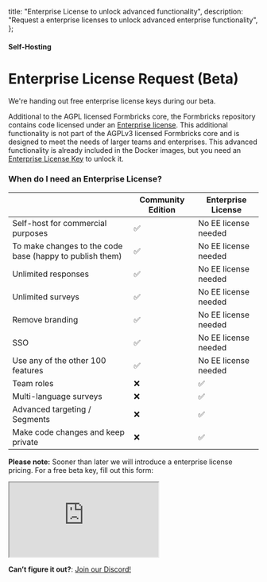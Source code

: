   title: "Enterprise License to unlock advanced functionality",
  description: "Request a enterprise licenses to unlock advanced enterprise functionality",
};

#### Self-Hosting

# Enterprise License Request (Beta)

We're handing out free enterprise license keys during our beta.

Additional to the AGPL licensed Formbricks core, the Formbricks repository contains code licensed under an [Enterprise license](https://github.com/formbricks/formbricks/blob/main/packages/ee/LICENSE). This additional functionality is not part of the AGPLv3 licensed Formbricks core and is designed to meet the needs of larger teams and enterprises. This advanced functionality is already included in the Docker images, but you need an [Enterprise License Key](https://formbricks.com/docs/self-hosting/license) to unlock it.

### When do I need an Enterprise License?

|  | Community Edition | Enterprise License |
| --- | --- | --- |
| Self-host for commercial purposes | ✅ | No EE license needed |
| To make changes to the code base (happy to publish them) | ✅ | No EE license needed |
| Unlimited responses | ✅ | No EE license needed |
| Unlimited surveys | ✅ | No EE license needed |
| Remove branding | ✅ | No EE license needed |
| SSO | ✅ | No EE license needed |
| Use any of the other 100 features | ✅ | No EE license needed |
| Team roles | ❌ | ✅ |
| Multi-language surveys | ❌ | ✅ |
| Advanced targeting / Segments | ❌ | ✅ |
| Make code changes and keep private | ❌ | ✅ |

**Please note:** Sooner than later we will introduce a enterprise license pricing. For a free beta key, fill out this form:

<div
  style={{
    position: "relative",
    height: "100vh",
    maxHeight: "100vh",
    overflow: "auto",
    borderRadius: "12px",
  }}>
  <iframe
    src="https://app.formbricks.com/s/clrf4z8zg1u3912250j7shqb5"
    style={{ position: "absolute", left: 0, top: 0, width: "100%", height: "100%", border: 0 }}></iframe>
</div>

**Can’t figure it out?**: [Join our Discord!](https://formbricks.com/discord)
